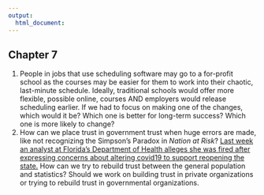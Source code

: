 ```yaml
---
output:
  html_document:
---
```



## Chapter 7

1. People in jobs that use scheduling software may go to a for-profit school as the courses may be easier for them to work into their chaotic, last-minute schedule.  Ideally, traditional schools would offer more flexible, possible online, courses AND employers would release scheduling earlier.  If we had to focus on making one of the changes, which would it be?  Which one is better for long-term success? Which one is more likely to change?  
1. How can we place trust in government trust when huge errors are made, like not recognizing the Simpson’s Paradox in *Nation at Risk*? 
<a href = "https://www.usatoday.com/story/news/nation/2020/05/19/florida-covid-19-coronavirus-data-researcher-out-state-reopens/5218897002/" target = "_blank" >
Last week an analyst at Florida’s Department of Health alleges she was fired after expressing concerns about altering covid19 to support reopening the state.</a> 
How can we try to rebuild trust between the general population and statistics?  Should we work on building trust in private organizations or trying to rebuild trust in governmental organizations.  







